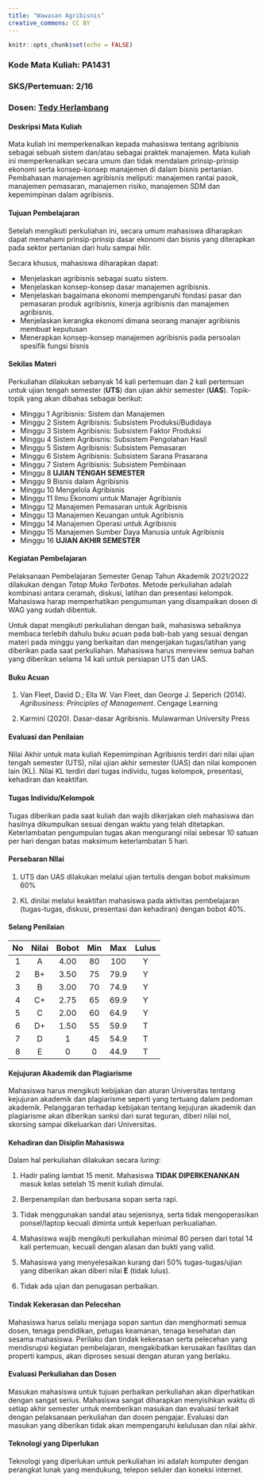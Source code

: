 ```yaml
---
title: "Wawasan Agribisnis"
creative_commons: CC BY
---
```


```r
knitr::opts_chunk$set(echo = FALSE)
```

### Kode Mata Kuliah: PA1431

### SKS/Pertemuan: 2/16

### Dosen: [Tedy Herlambang](https://bangtedy.github.io)

#### Deskripsi Mata Kuliah

Mata kuliah ini memperkenalkan kepada mahasiswa tentang agribisnis sebagai sebuah sistem dan/atau sebagai praktek manajemen. Mata kuliah ini memperkenalkan secara umum dan tidak mendalam prinsip-prinsip ekonomi serta konsep-konsep manajemen di dalam bisnis pertanian. Pembahasan manajemen agribisnis meliputi: manajemen rantai pasok, manajemen pemasaran, manajemen risiko, manajemen SDM dan kepemimpinan dalam agribisnis.

#### Tujuan Pembelajaran

Setelah mengikuti perkuliahan ini, secara umum mahasiswa diharapkan dapat memahami prinsip-prinsip dasar ekonomi dan bisnis yang diterapkan pada sektor pertanian dari hulu sampai hilir.

Secara khusus, mahasiswa diharapkan dapat:

* Menjelaskan agribisnis sebagai suatu sistem.
* Menjelaskan konsep-konsep dasar manajemen agribisnis.
* Menjelaskan bagaimana ekonomi mempengaruhi fondasi pasar dan pemasaran produk agribisnis, kinerja agribisnis dan manajemen agribisnis.
* Menjelaskan kerangka ekonomi dimana seorang manajer agribisnis membuat keputusan
* Menerapkan konsep-konsep manajemen agribisnis pada persoalan spesifik fungsi bisnis

#### Sekilas Materi

Perkuliahan dilakukan sebanyak 14 kali pertemuan dan 2 kali pertemuan untuk
ujian tengah semester (**UTS**) dan ujian akhir semester (**UAS**). Topik-topik yang akan dibahas sebagai berikut:

:::obj

* Minggu 1 Agribisnis: Sistem dan Manajemen
* Minggu 2 Sistem Agribisnis: Subsistem Produksi/Budidaya
* Minggu 3 Sistem Agribisnis: Subsistem Faktor Produksi
* Minggu 4 Sistem Agribisnis: Subsistem Pengolahan Hasil
* Minggu 5 Sistem Agribisnis: Subsistem Pemasaran
* Minggu 6 Sistem Agribisnis: Subsistem Sarana Prasarana
* Minggu 7 Sistem Agribisnis: Subsistem Pembinaan
* Minggu 8 **UJIAN TENGAH SEMESTER**
* Minggu 9 Bisnis dalam Agribisnis 
* Minggu 10 Mengelola Agribisnis
* Minggu 11 Ilmu Ekonomi untuk Manajer Agribisnis
* Minggu 12 Manajemen Pemasaran untuk Agribisnis
* Minggu 13 Manajemen Keuangan untuk Agribisnis
* Minggu 14 Manajemen Operasi untuk Agribisnis
* Minggu 15 Manajemen Sumber Daya Manusia untuk Agribisnis
* Minggu 16 **UJIAN AKHIR SEMESTER**

:::

#### Kegiatan Pembelajaran

Pelaksanaan Pembelajaran Semester Genap Tahun Akademik 2O21/2O22 dilakukan dengan *Tatap Muka Terbatas*. Metode perkuliahan adalah kombinasi antara ceramah, diskusi, latihan dan presentasi kelompok. Mahasiswa harap memperhatikan pengumuman yang disampaikan dosen di WAG yang sudah dibentuk. 

Untuk dapat mengikuti perkuliahan dengan baik, mahasiswa sebaiknya membaca terlebih dahulu buku acuan pada bab-bab yang sesuai dengan materi pada minggu yang berkaitan dan mengerjakan tugas/latihan yang diberikan pada saat perkuliahan. Mahasiswa harus mereview semua bahan yang diberikan selama 14 kali untuk persiapan UTS dan UAS. 

#### Buku Acuan

1. Van Fleet, David D.; Ella W. Van Fleet, dan George J. Seperich (2014). *Agribusiness: Principles of Management*. Cengage Learning

2. Karmini (2020). Dasar-dasar Agribisnis. Mulawarman University Press

#### Evaluasi dan Penilaian

Nilai Akhir untuk mata kuliah Kepemimpinan Agribisnis terdiri dari nilai ujian tengah semester (UTS), nilai ujian akhir semester (UAS) dan nilai komponen lain (KL). Nilai KL terdiri dari tugas individu, tugas kelompok, presentasi, kehadiran dan keaktifan. 

#### Tugas Individu/Kelompok

Tugas diberikan pada saat kuliah dan wajib dikerjakan oleh mahasiswa dan
hasilnya dikumpulkan sesuai dengan waktu yang telah ditetapkan. Keterlambatan pengumpulan tugas akan mengurangi nilai sebesar 10 satuan per hari dengan batas maksimum keterlambatan 5 hari.

#### Persebaran NIlai

1. UTS dan UAS dilakukan melalui ujian tertulis dengan bobot maksimum 60%

2. KL dinilai melalui keaktifan mahasiswa pada aktivitas pembelajaran (tugas-tugas, diskusi, presentasi dan kehadiran) dengan bobot 40%.

#### Selang Penilaian

|No|Nilai|Bobot|Min|Max|Lulus|
|:---:|:---:|:---:|:---:|:---:|:---:|
|1  | A |4.00|80|100|Y|
|2  |B+|3.50|75|79.9|Y|
|3 | B |3.00 | 70|74.9|Y|
|4 | C+ | 2.75| 65| 69.9| Y|
|5|C|2.00|60|64.9|Y|
|6|D+|1.50| 55 |59.9| T|
|7|D|1| 45|54.9| T|
|8|E|0|0|44.9| T|

#### Kejujuran Akademik dan Plagiarisme 

Mahasiswa harus mengikuti kebijakan dan aturan Universitas tentang kejujuran akademik dan plagiarisme seperti yang tertuang dalam pedoman akademik. Pelanggaran terhadap kebijakan tentang kejujuran akademik dan plagiarisme akan diberikan sanksi dari surat teguran, diberi nilai nol, skorsing sampai dikeluarkan dari Universitas.

#### Kehadiran dan Disiplin Mahasiswa

Dalam hal perkuliahan dilakukan secara *luring*:

1. Hadir paling lambat 15 menit. Mahasiswa **TIDAK DIPERKENANKAN** masuk kelas setelah 15 menit kuliah dimulai.

2. Berpenampilan dan berbusana sopan serta rapi.

3. Tidak menggunakan sandal atau sejenisnya, serta tidak mengoperasikan ponsel/laptop kecuali diminta untuk keperluan perkualiahan.

4. Mahasiswa wajib mengikuti perkuliahan minimal 80 persen dari total 14 kali pertemuan, kecuali dengan alasan dan bukti yang valid.

5. Mahasiswa yang menyelesaikan kurang dari 50% tugas-tugas/ujian yang diberikan akan diberi nilai **E** (tidak lulus). 

6. Tidak ada ujian dan penugasan perbaikan.

#### Tindak Kekerasan dan Pelecehan

Mahasiswa harus selalu menjaga sopan santun dan menghormati semua dosen, tenaga pendidikan, petugas keamanan, tenaga kesehatan dan sesama mahasiswa. Perilaku dan tindak kekerasan serta pelecehan yang mendisrupsi kegiatan pembelajaran, mengakibatkan kerusakan fasilitas dan properti kampus, akan diproses sesuai dengan aturan yang berlaku.

#### Evaluasi Perkuliahan dan Dosen

Masukan mahasiswa untuk tujuan perbaikan perkuliahan akan diperhatikan dengan sangat serius. Mahasiswa sangat diharapkan menyisihkan waktu di setiap akhir semester untuk memberikan masukan dan evaluasi terkait dengan pelaksanaan perkuliahan dan dosen pengajar. Evaluasi dan masukan yang diberikan tidak akan mempengaruhi kelulusan dan nilai akhir.

#### Teknologi yang Diperlukan

Teknologi yang diperlukan untuk perkuliahan ini adalah komputer dengan perangkat lunak yang mendukung, telepon seluler dan koneksi internet. 
